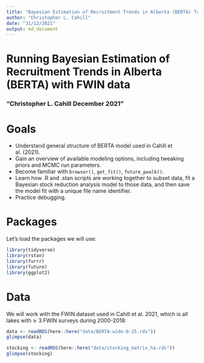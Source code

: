 ---
title: "Bayesian Estimation of Recruitment Trends in Alberta (BERTA) Tutorial"
author: "Christopher L. Cahill"
date: "31/12/2021"
output: md_document
---
# Running Bayesian Estimation of Recruitment Trends in Alberta (BERTA) with FWIN data
### "Christopher L. Cahill \n31 December 2021" 

# Goals

- Understand general structure of BERTA model used in Cahill et al. (2021).
- Gain an overview of available modeling options, including tweaking priors and MCMC run parameters.
- Become familiar with `browser()`, `get_fit()`, `future_pwalk()`. 
- Learn how .R and .stan scripts are working together to subset data, fit a Bayesian stock reduction analysis model to those data, and then save the model fit with a unique file name identifier.
- Practice debugging.

# Packages 
Let's load the packages we will use:

```{r}
library(tidyverse)
library(rstan)
library(furrr)
library(future) 
library(ggplot2)
```

# Data
We will work with the FWIN dataset used in Cahill et al. 2021, which is all lakes with$\ge 3$ FWIN surveys during 2000-2018: 

```{r}
data <- readRDS(here::here("data/BERTA-wide-0-25.rds"))
glimpse(data)

stocking <- readRDS(here::here("data/stocking_matrix_ha.rds"))
glimpse(stocking)
```
